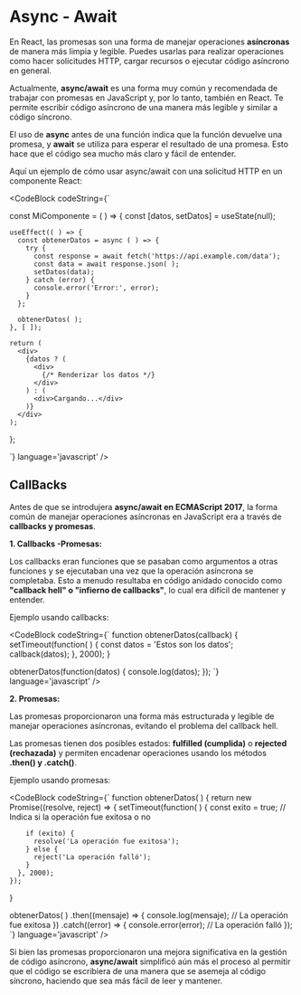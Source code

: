 
# Async - Await

En React, las promesas son una forma de manejar operaciones **asíncronas** de manera más limpia y legible. Puedes usarlas para realizar operaciones como hacer solicitudes HTTP, cargar recursos o ejecutar código asíncrono en general. 

Actualmente, **async/await** es una forma muy común y recomendada de trabajar con promesas en JavaScript y, por lo tanto, también en React. Te permite escribir código asíncrono de una manera más legible y similar a código síncrono.

El uso de **async** antes de una función indica que la función devuelve una promesa, y **await** se utiliza para esperar el resultado de una promesa. Esto hace que el código sea mucho más claro y fácil de entender.

Aquí un ejemplo de cómo usar async/await con una solicitud HTTP en un componente React:

<CodeBlock
  codeString={`

  const MiComponente = ( ) => {
    const [datos, setDatos] = useState(null);

    useEffect(( ) => {
      const obtenerDatos = async ( ) => {
        try {
          const response = await fetch('https://api.example.com/data');
          const data = await response.json( );
          setDatos(data);
        } catch (error) {
          console.error('Error:', error);
        }
      };

      obtenerDatos( );
    }, [ ]);

    return (
      <div>
        {datos ? (
          <div>
            {/* Renderizar los datos */}
          </div>
        ) : (
          <div>Cargando...</div>
        )}
      </div>
    );
  };

  `} 
  language='javascript'
/>

## **CallBacks**

Antes de que se introdujera **async/await en ECMAScript 2017**, la forma común de manejar operaciones asíncronas en JavaScript era a través de **callbacks y promesas**.

**1. Callbacks -Promesas:**

Los callbacks eran funciones que se pasaban como argumentos a otras funciones y se ejecutaban una vez que la operación asíncrona se completaba.
Esto a menudo resultaba en código anidado conocido como **"callback hell" o "infierno de callbacks"**, lo cual era difícil de mantener y entender.

Ejemplo usando callbacks:

<CodeBlock
  codeString={`
  function obtenerDatos(callback) {
    setTimeout(function( ) {
      const datos = 'Estos son los datos';
      callback(datos);
    }, 2000);
  }

  obtenerDatos(function(datos) {
    console.log(datos);
  });
  `} 
  language='javascript'
/>

**2. Promesas:**

Las promesas proporcionaron una forma más estructurada y legible de manejar operaciones asíncronas, evitando el problema del callback hell.

Las promesas tienen dos posibles estados: **fulfilled (cumplida)** o **rejected (rechazada)** y permiten encadenar operaciones usando los métodos **.then() y .catch()**.

Ejemplo usando promesas:

<CodeBlock
  codeString={`
  function obtenerDatos( ) {
    return new Promise((resolve, reject) => {
      setTimeout(function( ) {
        const exito = true; // Indica si la operación fue exitosa o no

        if (exito) {
          resolve('La operación fue exitosa');
        } else {
          reject('La operación falló');
        }
      }, 2000);
    });
  }

  obtenerDatos( )
    .then((mensaje) => {
      console.log(mensaje); // La operación fue exitosa
    })
    .catch((error) => {
      console.error(error); // La operación falló
    });
  `} 
  language='javascript'
/>

Si bien las promesas proporcionaron una mejora significativa en la gestión de código asíncrono, **async/await** simplificó aún más el proceso al permitir que el código se escribiera de una manera que se asemeja al código síncrono, haciendo que sea más fácil de leer y mantener.